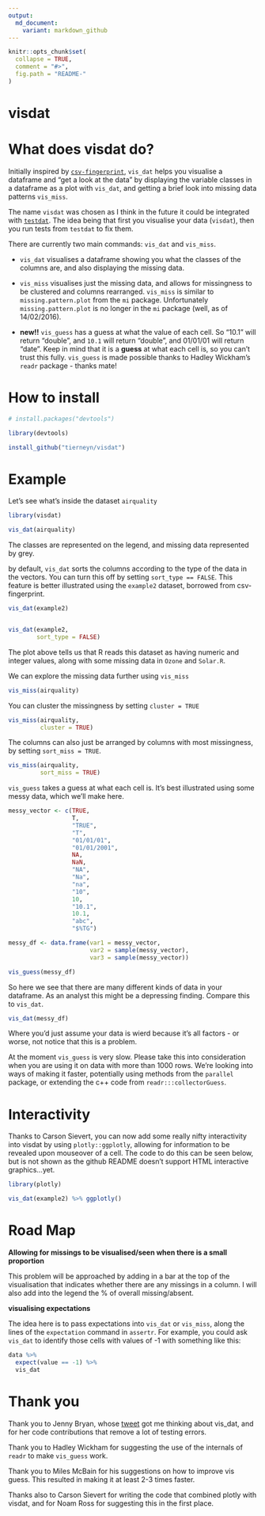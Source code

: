 ```yaml
---
output:
  md_document:
    variant: markdown_github
---
```


<!-- README.md is generated from README.Rmd. Please edit that file -->

```r

knitr::opts_chunk$set(
  collapse = TRUE,
  comment = "#>",
  fig.path = "README-"
)

```

# visdat

# What does visdat do?

Initially inspired by [`csv-fingerprint`](https://github.com/setosa/csv-fingerprint), `vis_dat` helps you visualise a dataframe and "get a look at the data" by displaying the variable classes in a dataframe as a plot with `vis_dat`, and getting a brief look into missing data patterns `vis_miss`.

The name `visdat` was chosen as I think in the future it could be integrated with [`testdat`](https://github.com/ropensci/testdat). The idea being that first you visualise your data (`visdat`), then you run tests from `testdat` to fix them.

There are currently two main commands: `vis_dat` and `vis_miss`.

- `vis_dat` visualises a dataframe showing you what the classes of the columns are, and also displaying the missing data.

- `vis_miss` visualises just the missing data, and allows for missingness to be clustered and columns rearranged. `vis_miss` is similar to `missing.pattern.plot` from the `mi` package. Unfortunately `missing.pattern.plot` is no longer in the `mi` package (well, as of 14/02/2016).

- **new!!** `vis_guess` has a guess at what the value of each cell. So "10.1" will return "double", and `10.1` will return "double", and 01/01/01 will return "date". Keep in mind that it is a **guess** at what each cell is, so you can't trust this fully. `vis_guess` is made possible thanks to Hadley Wickham's `readr` package - thanks mate!


# How to install

```r
# install.packages("devtools")

library(devtools)

install_github("tierneyn/visdat")
```

# Example

Let's see what's inside the dataset `airquality`

```r

library(visdat)

vis_dat(airquality)

```

The classes are represented on the legend, and missing data represented by grey. 

by default, `vis_dat` sorts the columns according to the type of the data in the vectors. You can turn this off by setting `sort_type == FALSE`. This feature is better illustrated using the `example2` dataset, borrowed from csv-fingerprint.

```r

vis_dat(example2)


vis_dat(example2, 
        sort_type = FALSE)

```

The plot above tells us that R reads this dataset as having numeric and integer values, along with some missing data in `Ozone` and `Solar.R`.

We can explore the missing data further using `vis_miss`

```r

vis_miss(airquality)

```

You can cluster the missingness by setting `cluster = TRUE`

```r

vis_miss(airquality, 
         cluster = TRUE)

```

The columns can also just be arranged by columns with most missingness, by setting `sort_miss = TRUE`.

```r

vis_miss(airquality,
         sort_miss = TRUE)

```

`vis_guess` takes a guess at what each cell is. It's best illustrated using some messy data, which we'll make here.

```r

messy_vector <- c(TRUE,
                  T,
                  "TRUE",
                  "T",
                  "01/01/01",
                  "01/01/2001",
                  NA,
                  NaN,
                  "NA",
                  "Na",
                  "na",
                  "10",
                  10,
                  "10.1",
                  10.1,
                  "abc",
                  "$%TG")

messy_df <- data.frame(var1 = messy_vector,
                       var2 = sample(messy_vector),
                       var3 = sample(messy_vector))

```


```r

vis_guess(messy_df)

```

So here we see that there are many different kinds of data in your dataframe. As an analyst this might be a depressing finding. Compare this to `vis_dat`.

```r

vis_dat(messy_df)

```

Where you'd just assume your data is wierd because it's all factors - or worse, not notice that this is a problem.

At the moment `vis_guess` is very slow. Please take this into consideration when you are using it on data with more than 1000 rows. We're looking into ways of making it faster, potentially using methods from the `parallel` package, or extending the c++ code from `readr:::collectorGuess`.

# Interactivity

Thanks to Carson Sievert, you can now add some really nifty interactivity into visdat by using `plotly::ggplotly`, allowing for information to be revealed upon mouseover of a cell. The code to do this can be seen below, but is not shown as the github README doesn't support HTML interactive graphics...yet.

```r

library(plotly)

vis_dat(example2) %>% ggplotly()

```

# Road Map

**Allowing for missings to be visualised/seen when there is a small proportion**

This problem will be approached by adding in a bar at the top of the visualisation that indicates whether there are any missings in a column. I will also add into the legend the % of overall missing/absent.

**visualising expectations**

The idea here is to pass expectations into `vis_dat` or `vis_miss`, along the lines of the `expectation` command in `assertr`. For example, you could ask `vis_dat` to identify those cells with values of -1 with something like this:

```r

data %>% 
  expect(value == -1) %>%
  vis_dat

```


# Thank you

Thank you to Jenny Bryan, whose [tweet](https://twitter.com/JennyBryan/status/679011378414268416) got me thinking about vis_dat, and for her code contributions that remove a lot of testing errors.

Thank you to Hadley Wickham for suggesting the use of the internals of `readr` to make `vis_guess` work.

Thank you to Miles McBain for his suggestions on how to improve vis guess. This resulted in making it at least 2-3 times faster.

Thanks also to Carson Sievert for writing the code that combined plotly with visdat, and for Noam Ross for suggesting this in the first place.
